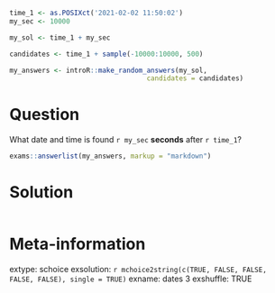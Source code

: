 ```r
time_1 <- as.POSIXct('2021-02-02 11:50:02')
my_sec <- 10000

my_sol <- time_1 + my_sec
```

```r
candidates <- time_1 + sample(-10000:10000, 500)

my_answers <- introR::make_random_answers(my_sol, 
                                  candidates = candidates)

```

Question
========

What date and time is found `r my_sec` **seconds** after `r time_1`?


```r
exams::answerlist(my_answers, markup = "markdown")
```

Solution
================

```r
```

Meta-information
================
extype: schoice
exsolution: `r mchoice2string(c(TRUE, FALSE, FALSE, FALSE, FALSE), single = TRUE)`
exname: dates 3
exshuffle: TRUE

